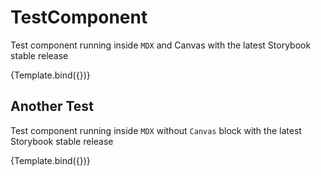 
<Meta title="Preview/Test" component={TestComponent} />

# TestComponent

Test component running inside `MDX` and Canvas with the latest Storybook stable release


<Canvas withToolbar>
  <Story name="test-component-with-canvas">{Template.bind({})}</Story>
</Canvas>

## Another Test

Test component running inside `MDX` without `Canvas` block with the latest Storybook stable release

<Story name="test-component-without-canvas">{Template.bind({})}</Story>
